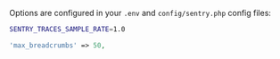Options are configured in your `.env` and `config/sentry.php` config files:

```bash {filename:.env}
SENTRY_TRACES_SAMPLE_RATE=1.0
```

```php {filename:config/sentry.php}
'max_breadcrumbs' => 50,
```
